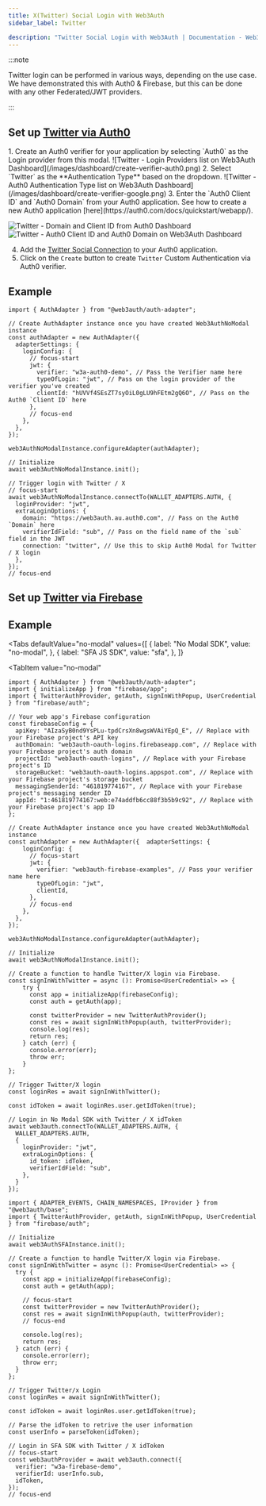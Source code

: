 ```yaml
---
title: X(Twitter) Social Login with Web3Auth
sidebar_label: Twitter

description: "Twitter Social Login with Web3Auth | Documentation - Web3Auth"
---
```



:::note

Twitter login can be performed in various ways, depending on the use case. We have demonstrated this
with Auth0 & Firebase, but this can be done with any other Federated/JWT providers.

:::

## Set up [Twitter via Auth0](https://auth0.com/blog/how-to-add-a-twitter-social-connection-in-auth0/#Setup-Twitter-connection)

<CreateVerifierFirstStep />
1. Create an Auth0 verifier for your application by selecting `Auth0` as the Login provider from
this modal. ![Twitter - Login Providers list on Web3Auth
Dashboard](/images/dashboard/create-verifier-auth0.png) 2. Select `Twitter` as the **Authentication
Type** based on the dropdown. ![Twitter - Auth0 Authentication Type list on Web3Auth
Dashboard](/images/dashboard/create-verifier-google.png) 3. Enter the `Auth0 Client ID` and `Auth0
Domain` from your Auth0 application. See how to create a new Auth0 application
[here](https://auth0.com/docs/quickstart/webapp/).

![Twitter - Domain and Client ID from Auth0 Dashboard](/images/dashboard/create-verifier-auth0-filled-common.png)
![Twitter - Auth0 Client ID and Auth0 Domain on Web3Auth Dashboard](/images/dashboard/create-verifier-auth0-unfilled.png)

4. Add the
   [Twitter Social Connection](https://marketplace.auth0.com/integrations/twitter-social-connection)
   to your Auth0 application.
5. Click on the `Create` button to create `Twitter` Custom Authentication via Auth0 verifier.

## Example

```tsx
import { AuthAdapter } from "@web3auth/auth-adapter";

// Create AuthAdapter instance once you have created Web3AuthNoModal instance
const authAdapter = new AuthAdapter({
  adapterSettings: {
    loginConfig: {
      // focus-start
      jwt: {
        verifier: "w3a-auth0-demo", // Pass the Verifier name here
        typeOfLogin: "jwt", // Pass on the login provider of the verifier you've created
        clientId: "hUVVf4SEsZT7syOiL0gLU9hFEtm2gQ6O", // Pass on the Auth0 `Client ID` here
      },
      // focus-end
    },
  },
});

web3AuthNoModalInstance.configureAdapter(authAdapter);

// Initialize
await web3AuthNoModalInstance.init();

// Trigger login with Twitter / X
// focus-start
await web3AuthNoModalInstance.connectTo(WALLET_ADAPTERS.AUTH, {
  loginProvider: "jwt",
  extraLoginOptions: {
    domain: "https://web3auth.au.auth0.com", // Pass on the Auth0 `Domain` here
    verifierIdField: "sub", // Pass on the field name of the `sub` field in the JWT
    connection: "twitter", // Use this to skip Auth0 Modal for Twitter / X login
  },
});
// focus-end
```

## Set up [Twitter via Firebase](https://firebase.google.com/docs/auth/web/twitter-login)

<SetupFirebaseVerifier />

## Example

<Tabs
  defaultValue="no-modal"
  values={[
    { label: "No Modal SDK", value: "no-modal", },
    { label: "SFA JS SDK", value: "sfa", },
  ]}
>
<TabItem
  value="no-modal"
>

```tsx
import { AuthAdapter } from "@web3auth/auth-adapter";
import { initializeApp } from "firebase/app";
import { TwitterAuthProvider, getAuth, signInWithPopup, UserCredential } from "firebase/auth";

// Your web app's Firebase configuration
const firebaseConfig = {
  apiKey: "AIzaSyB0nd9YsPLu-tpdCrsXn8wgsWVAiYEpQ_E", // Replace with your Firebase project's API key
  authDomain: "web3auth-oauth-logins.firebaseapp.com", // Replace with your Firebase project's auth domain
  projectId: "web3auth-oauth-logins", // Replace with your Firebase project's ID
  storageBucket: "web3auth-oauth-logins.appspot.com", // Replace with your Firebase project's storage bucket
  messagingSenderId: "461819774167", // Replace with your Firebase project's messaging sender ID
  appId: "1:461819774167:web:e74addfb6cc88f3b5b9c92", // Replace with your Firebase project's app ID
};

// Create AuthAdapter instance once you have created Web3AuthNoModal instance
const authAdapter = new AuthAdapter({  adapterSettings: {
    loginConfig: {
      // focus-start
      jwt: {
        verifier: "web3auth-firebase-examples", // Pass your verifier name here
        typeOfLogin: "jwt",
        clientId,
      },
      // focus-end
    },
  },
});

web3AuthNoModalInstance.configureAdapter(authAdapter);

// Initialize
await web3AuthNoModalInstance.init();

// Create a function to handle Twitter/X login via Firebase.
const signInWithTwitter = async (): Promise<UserCredential> => {
    try {
      const app = initializeApp(firebaseConfig);
      const auth = getAuth(app);

      const twitterProvider = new TwitterAuthProvider();
      const res = await signInWithPopup(auth, twitterProvider);
      console.log(res);
      return res;
    } catch (err) {
      console.error(err);
      throw err;
    }
};

// Trigger Twitter/X login
const loginRes = await signInWithTwitter();

const idToken = await loginRes.user.getIdToken(true);

// Login in No Modal SDK with Twitter / X idToken
await web3auth.connectTo(WALLET_ADAPTERS.AUTH, {
  WALLET_ADAPTERS.AUTH,
  {
    loginProvider: "jwt",
    extraLoginOptions: {
      id_token: idToken,
      verifierIdField: "sub",
    },
  }
});
```

</TabItem>
<TabItem
  value="sfa"
>

```tsx
import { ADAPTER_EVENTS, CHAIN_NAMESPACES, IProvider } from "@web3auth/base";
import { TwitterAuthProvider, getAuth, signInWithPopup, UserCredential } from "firebase/auth";

// Initialize
await web3AuthSFAInstance.init();

// Create a function to handle Twitter/X login via Firebase.
const signInWithTwitter = async (): Promise<UserCredential> => {
  try {
    const app = initializeApp(firebaseConfig);
    const auth = getAuth(app);

    // focus-start
    const twitterProvider = new TwitterAuthProvider();
    const res = await signInWithPopup(auth, twitterProvider);
    // focus-end

    console.log(res);
    return res;
  } catch (err) {
    console.error(err);
    throw err;
  }
};

// Trigger Twitter/x Login
const loginRes = await signInWithTwitter();

const idToken = await loginRes.user.getIdToken(true);

// Parse the idToken to retrive the user information
const userInfo = parseToken(idToken);

// Login in SFA SDK with Twitter / X idToken
// focus-start
const web3authProvider = await web3auth.connect({
  verifier: "w3a-firebase-demo",
  verifierId: userInfo.sub,
  idToken,
});
// focus-end
```

</TabItem>
</Tabs>

